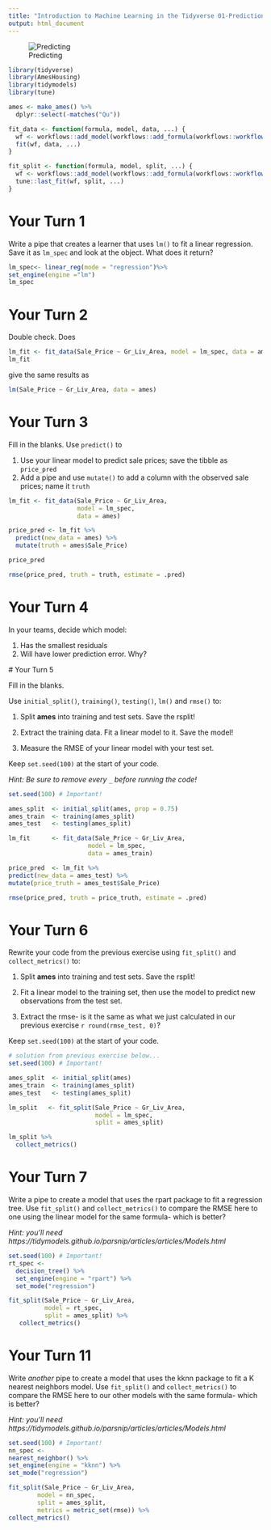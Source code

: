 ```yaml
---
title: "Introduction to Machine Learning in the Tidyverse 01-Prediction"
output: html_document
---
```


  
![Predicting](https://pedantic-pike-efd356.netlify.com/day-1/slides/01-predicting#1)
  
```r
library(tidyverse)
library(AmesHousing)
library(tidymodels)
library(tune)

ames <- make_ames() %>% 
  dplyr::select(-matches("Qu"))

fit_data <- function(formula, model, data, ...) {
  wf <- workflows::add_model(workflows::add_formula(workflows::workflow(), formula), model)
  fit(wf, data, ...)
}

fit_split <- function(formula, model, split, ...) {
  wf <- workflows::add_model(workflows::add_formula(workflows::workflow(), formula, blueprint = hardhat::default_formula_blueprint(indicators = FALSE, allow_novel_levels = TRUE)), model)
  tune::last_fit(wf, split, ...)
}
```

# Your Turn 1

Write a pipe that creates a learner that uses `lm()` to fit a linear regression. Save it as `lm_spec` and look at the object. What does it return?
  
  ```r
lm_spec<- linear_reg(mode = "regression")%>%
  set_engine(engine ="lm") 
lm_spec
```

# Your Turn 2

Double check. Does

```r
lm_fit <- fit_data(Sale_Price ~ Gr_Liv_Area, model = lm_spec, data = ames)
lm_fit
```

give the same results as

```r
lm(Sale_Price ~ Gr_Liv_Area, data = ames)
```


# Your Turn 3

Fill in the blanks. Use `predict()` to

1. Use your linear model to predict sale prices; save the tibble as `price_pred`  
1. Add a pipe and use `mutate()` to add a column with the observed sale prices; name it `truth`

```r
lm_fit <- fit_data(Sale_Price ~ Gr_Liv_Area, 
                   model = lm_spec, 
                   data = ames)

price_pred <- lm_fit %>% 
  predict(new_data = ames) %>% 
  mutate(truth = ames$Sale_Price)

price_pred

rmse(price_pred, truth = truth, estimate = .pred)
```


# Your Turn 4

In your teams, decide which model:
  
  1. Has the smallest residuals  
2. Will have lower prediction error. Why?  
  
  
  # Your Turn 5
  
  Fill in the blanks. 

Use `initial_split()`, `training()`, `testing()`, `lm()` and `rmse()` to:
  
  1. Split **ames** into training and test sets. Save the rsplit!
  
  2. Extract the training data. Fit a linear model to it. Save the model!
  
  3. Measure the RMSE of your linear model with your test set.  

Keep `set.seed(100)` at the start of your code.

*Hint: Be sure to remove every `_` before running the code!*
  
  ```r
set.seed(100) # Important!

ames_split  <- initial_split(ames, prop = 0.75)
ames_train  <- training(ames_split)
ames_test   <- testing(ames_split)

lm_fit      <- fit_data(Sale_Price ~ Gr_Liv_Area, 
                        model = lm_spec, 
                        data = ames_train)

price_pred  <- lm_fit %>% 
  predict(new_data = ames_test) %>% 
  mutate(price_truth = ames_test$Sale_Price)

rmse(price_pred, truth = price_truth, estimate = .pred)
```


# Your Turn 6

Rewrite your code from the previous exercise using `fit_split()` and `collect_metrics()` to:
  
  1. Split **ames** into training and test sets. Save the rsplit!
  
  2. Fit a linear model to the training set, then use the model to predict new observations from the test set.

3. Extract the rmse- is it the same as what we just calculated in our previous exercise `r round(rmse_test, 0)`?
  
  Keep `set.seed(100)` at the start of your code.

```r
# solution from previous exercise below...
set.seed(100) # Important!

ames_split  <- initial_split(ames)
ames_train  <- training(ames_split)
ames_test   <- testing(ames_split)

lm_split   <- fit_split(Sale_Price ~ Gr_Liv_Area, 
                        model = lm_spec, 
                        split = ames_split)

lm_split %>% 
  collect_metrics()

```



# Your Turn 7

Write a pipe to create a model that uses the rpart package to fit a regression tree. Use `fit_split()` and `collect_metrics()` to compare the RMSE here to one using the linear model for the same formula- which is better?
  
  *Hint: you'll need https://tidymodels.github.io/parsnip/articles/articles/Models.html*

```r
set.seed(100) # Important!
rt_spec <- 
  decision_tree() %>%          
  set_engine(engine = "rpart") %>% 
  set_mode("regression")

fit_split(Sale_Price ~ Gr_Liv_Area, 
          model = rt_spec, 
          split = ames_split) %>% 
   collect_metrics()
```


# Your Turn 11

Write *another* pipe to create a model that uses the kknn package to fit a K nearest neighbors model. Use `fit_split()` and `collect_metrics()` to compare the RMSE here to our other models with the same formula- which is better?

*Hint: you'll need https://tidymodels.github.io/parsnip/articles/articles/Models.html*
  
  ```r
set.seed(100) # Important!
nn_spec <- 
  nearest_neighbor() %>%          
  set_engine(engine = "kknn") %>% 
  set_mode("regression")

fit_split(Sale_Price ~ Gr_Liv_Area, 
          model = nn_spec, 
          split = ames_split,
          metrics = metric_set(rmse)) %>% 
  collect_metrics()
```
